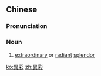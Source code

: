 {{also|异彩}}
==Chinese==
{{zh-forms|s=异彩}}

===Pronunciation===
{{zh-pron
|m=yìcái
|c=ji6 coi2
|mn=qz,xm,zz:ī-chhái
|cat=n
}}

===Noun===
{{zh-noun}}

# [[extraordinary]] or [[radiant]] [[splendor]]

[[ko:異彩]]
[[zh:異彩]]